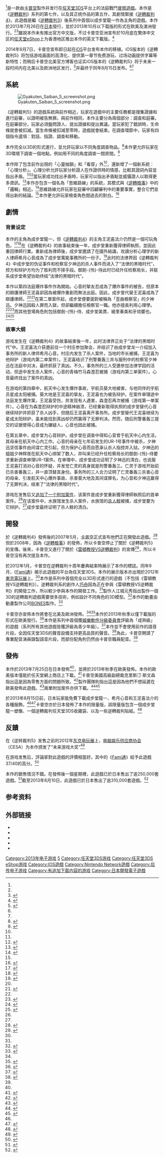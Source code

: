 {{NoteTA
| G1 = Games
}}
{{Infobox VG
| title = 逆轉裁判5
| japanese = 逆転裁判5
| english = Phoenix Wright: Ace Attorney - Dual Destinies
| image = File:Gyakuten Saiban 5 cover.jpg
| caption = 日本版遊戲封面，由左至右，分別是成步堂龍一、希月心音、夕神迅和王泥喜法介
| developer = [[卡普空|卡普空]]
| publisher = 卡普空
| director = 山崎剛氏
| producer = 江城元秀
| designer =
| programmer =
| artist = 岩本達郎
| writer = 岩本達郎
| composer = [[岩垂德行|岩垂德行]]、堀山俊彦
| engine = [[MT_Framework_Mobile|MT Framework Mobile]]
| series = [[逆轉裁判系列|逆轉裁判系列]]
| released = '''任天堂3DS'''{{Vgrelease|JP|2013年7月25日<ref>{{cite web|url=http://www.siliconera.com/2013/04/11/take-that-ace-attorney-5-coming-out-in-japan-this-july/|date=2013-04-11|accessdate=2013-04-11|last=Yip|first=Spencer|publisher=Siliconera|title=Take That! Ace Attorney 5 Coming Out In Japan This July|archive-date=2013-04-18|archive-url=https://www.webcitation.org/6FyfQCPFy?url=http://www.siliconera.com/2013/04/11/take-that-ace-attorney-5-coming-out-in-japan-this-july/|dead-url=yes}}</ref>|NA|2013年10月24日<ref name="ENG">{{cite web|url=http://www.capcom-unity.com/xantista/blog/2013/09/17/phoenix-wright-ace-attorney-dual-destinies-has-a-release-date|date=2013-09-17|accessdate=2013-09-17|last=Antista|first=Chris|publisher=Capcom-Unity|title=Phoenix Wright: Ace Attorney – Dual Destinies has a release date}}</ref>|EU|2013年10月24日<ref name="ENG" />|HK|2013年10月24日|TW|2013年12月20日}}<br>'''iOS'''{{Vgrelease|JP|2014年8月7日<ref>{{cite web|url=http://game.watch.impress.co.jp/docs/news/20140808_661450.html|date=2014-08-08|accessdate=2014-08-09|publisher=WatchGame|title=【スマホアプリ今日の1本】スマホアプリで早くも登場！ iOS「逆転裁判5」}}</ref>|NA|2014年8月15日<ref name="IOSENG1">{{Cite web|url=https://www.eurogamer.net/articles/2014-08-15-phoenix-wright-ace-attorney-dual-destinies-is-now-on-ios|title=Phoenix Wright: Ace Attorney - Dual Destinies is now on iOS|date=2014-08-15|publisher=[[Eurogamer|Eurogamer]]|accessdate=2020-09-06|author=Jeffrey Matulef|language=en}}</ref><ref name="IOSENG2">{{Cite web|url=https://www.destructoid.com/stories/ace-attorney-dual-destinies-is-available-on-ios-now-279658.phtml|title=Ace Attorney: Dual Destinies is available on iOS now|date=2014-08-15|publisher=[[Destructoid|Destructoid]]|accessdate=2020-09-06|author=Chris Carter|language=en}}</ref>|EU|2014年8月15日<ref name="IOSENG1"/><ref name="IOSENG2"/>}}
| modes = [[单人电子游戏|單人]]
| genre = [[文字冒險遊戲|文字冒險遊戲]]、[[視覺小說|視覺小說]]
| platforms = [[任天堂3DS|任天堂3DS]]、[[iOS|iOS]]
}}

{{vgname|逆轉裁判5|ja=逆転裁判5|en=Phoenix Wright: Ace Attorney - Dual Destinies}}<ref name="Localization" />是一款由[[卡普空|卡普空]]製作并发行在[[任天堂3DS|任天堂3DS]]平台上的法庭戰鬥[[冒險遊戲|冒險遊戲]]。本作是《[[逆轉裁判系列|逆轉裁判]]》系列的第七作，以及其正统作品的第五作，其劇情緊接《[[逆轉裁判4|逆轉裁判4]]》。此遊戲是繼《[[逆轉裁判3|逆轉裁判3]]》後系列中首個以成步堂龍一作為主角的遊戲。本作於2013年7月26日在[[日本|日本]]發行，並於2013年10月以下载版的形式在欧美及澳洲發行。<ref name="ENG" /><ref name="Localization">{{cite web|url=http://www.ign.com/articles/2012/09/05/ace-attorney-5-coming-to-nintendo-3ds|date=2012-09-05|accessdate=2012-09-05|last=George|first=Richard|publisher=IGN|title=Ace Attorney 5 Coming to Nintendo 3DS|archive-date=2016-03-22|archive-url=https://web.archive.org/web/20160322182005/http://www.ign.com/articles/2012/09/05/ace-attorney-5-coming-to-nintendo-3ds|dead-url=no}}</ref>雖說本作未有推出官方中文版，不过卡普空亚洲宣布於10月底在繁体中文区的[[任天堂eShop|任天堂eShop]]上为香港地区推出本作的英文下載版。<ref>{{cite web|url=http://www.nintendo.com.hk/pressrelease/3ds_20130927_aceattorney_dualdestinies.htm|accessdate=2013-09-25|title=《逆轉裁判5》10月24日於香港推出}}</ref>

2014年8月7日，卡普空宣布即日起在[[iOS|iOS]]平台发布本作的移植。iOS版本的《逆轉裁判5》将包括游戏画面的高清化、提供第一章节免费游玩、过场动画提供字幕等新特性；而稍后卡普空北美官方博客也证实iOS版本的《逆轉裁判5》将于未来一段时间内在北美以及欧洲地区发行，<ref name="IOSENG">{{cite web|url=http://www.capcom-unity.com/gregaman/blog/2014/08/07/phoenix-wright-ace-attorney-dual-destinies-destined-for-ios|date=2014-08-08|accessdate=2014-08-09|author=GregaMan|publisher=Capcom Unity Blog(卡普空北美官方博客)|title=Phoenix Wright: Ace Attorney Dual Destinies destined for iOS}}</ref>并最终于同年8月15日发布。<ref name="IOSENG1"/><ref name="IOSENG2"/>

== 系統 ==

[[File:Gyakuten_Saiban_5_screenshot.png|thumb]]

《逆轉裁判5》的遊戲系統與前作相近，玩家在遊戲中的主要任務都是搜集證據和進行庭審，以證明被告無罪。與前作相同，本作主要分為兩個部分：調查和庭審。在庭審部分，玩家必須盤問證人、提出證據和提出異議。當玩家犯了錯誤時，生命條就會被扣減。當生命條被扣減至零時，遊戲就會結束。在調查環節中，玩家有四個指令選項：對話、指證、調查和移動。

本作完全以3D的形式進行，並允許玩家以不同角度調查物品。<ref name="3D">{{cite web|url=http://www.theverge.com/gaming/2012/9/5/3293494/ace-attorney-5-project-leads-discuss-story-elements-new-characters|date=2012-09-05|accessdate=2012-09-07|last=Gifford|first=Kevin|publisher=The Verge|title='Ace Attorney 5' project leads discuss story elements, new characters, and the move to 3D}}</ref>本作更允許玩家在3D環境下調查一個地點，例如用不同的角度調查一間房間。<ref>{{cite web | url = http://gameological.com/2013/06/preview-phoenix-wright-ace-attorney-dual-destinies/ | title = Ace Goes Deep | first = Anthony John | last = Agnello | date = 2013-06-18 | accessdate = 2013-06-18 | publisher = [[A.V._Club|A.V. Club]] | archive-url = https://web.archive.org/web/20130623005107/http://gameological.com/2013/06/preview-phoenix-wright-ace-attorney-dual-destinies/ | archive-date = 2013-06-23 | dead-url = yes }}</ref>

本作除了包含前作出現的「心靈枷鎖」和「看穿」外<ref name="ND531" />，還新增了一個新系統：「心理分析」。心理分析允許玩家分析證人在作證供時的情感，比較其證詞內容並指出矛盾。<ref name="3D" /><ref>{{cite web|url=http://kotaku.com/5940901/phoenix-wright-is-back-for-ace-attorney-5-but-wheres-his-usual-cohort|date=2012-09-06|accessdate=2012-09-06|last=Nakamura|first=Toshi|publisher=Kotaku|title=Phoenix Wright Is Back For Ace Attorney 5, But Where’s His Usual Cohort?|archive-date=2016-08-24|archive-url=https://web.archive.org/web/20160824091242/http://kotaku.com/5940901/phoenix-wright-is-back-for-ace-attorney-5-but-wheres-his-usual-cohort|dead-url=no}}</ref>當玩家成功找出矛盾時，玩家可以指出矛盾點並威懾證人以取得更多資訊。<ref>{{cite web|url=http://www.siliconera.com/2012/09/21/ace-attorney-5-and-its-new-emotion-sensing-system-is-a-blast/|date=2012-09-21|accessdate=2012-09-21|last=Yip|first=Spencer|publisher=Siliconera|title=Ace Attorney 5 And Its New Emotion Sensing System Is A "Blast"|archive-date=2012-09-23|archive-url=https://web.archive.org/web/20120923130644/http://www.siliconera.com/2012/09/21/ace-attorney-5-and-its-new-emotion-sensing-system-is-a-blast/|dead-url=no}}</ref>本作亦包含一個名為「思維路線」的系統，其模式與《[[逆轉檢事|逆轉檢事]]》中的「邏輯」相近。<ref name="TR">{{cite web|url=http://www.siliconera.com/2013/06/07/a-closer-look-at-apollo-and-athenas-abilities-in-ace-attorney-dual-destinies/|date=2013-06-07|accessdate=2013-06-08|last=Sato|first=Ryojiro|publisher=Siliconera|title=A Closer Look At Apollo And Athena’s Abilities In Ace Attorney: Dual Destinies|archive-date=2015-09-25|archive-url=https://web.archive.org/web/20150925112403/http://www.siliconera.com/2013/06/07/a-closer-look-at-apollo-and-athenas-abilities-in-ace-attorney-dual-destinies/|dead-url=no}}</ref>思維路線允許玩家在庭審中回顧審判中的重要事實，整合它們並得出新的結論。<ref name="TR" />本作更允許玩家檢查角色間過去的對白。<ref>{{cite web|url=http://www.gonintendo.com/?mode=viewstory&id=201382|date=2013-04-28|accessdate=2013-05-16|last=Cassidy|first=Kevin|publisher=GoNintendo|title=Ace Attorney 5 - video demo footage}}</ref>

== 劇情 ==
{{see also|逆转裁判系列角色列表}}

=== 背景设定 ===

本作的主角為成步堂龍一，但《[[逆轉裁判4|逆轉裁判4]]》的主角王泥喜法介仍然是一個可玩角色。<ref name="Polygon">{{cite web|url=http://www.polygon.com/2013/4/16/4233164/ace-attorney-5-gets-release-date-early-purchase-bonuses-goofy-new|date=2013-04-16|accessdate=2013-04-17|last=Gifford|first=Kevin|publisher=[[Polygon_(website)|Polygon]]|title=Ace Attorney 5 Gets Release Date, Early-Purchase Bonuses, Goofy New Prosecutor|archive-date=2016-03-03|archive-url=https://web.archive.org/web/20160303181740/http://www.polygon.com/2013/4/16/4233164/ace-attorney-5-gets-release-date-early-purchase-bonuses-goofy-new|dead-url=no}}</ref><ref>{{cite web|url=http://kotaku.com/5990274/apollo-justice-is-coming-to-ace-attorney-5-but-in-bandages|date=2013-03-13|accessdate=2013-03-13|last=Ashcraft|first=Brian|publisher=Kotaku|title=Apollo Justice Is Coming to Ace Attorney 5, But in Bandages}}</ref>在《逆轉裁判4》的故事結束後一年，成步堂重新獲得律師執照，並因此重回律師行業。重新成為律師後，成步堂邀請了在國外結識，攻讀分析心理学的新人律師希月心音成為了成步堂萬能事務所的一份子。<ref name="IGN">{{cite web|url=http://www.ign.com/articles/2013/05/13/phoenix-wright-dual-destinies-headed-west-this-fall?abthid=51911416d59822070a00000e|date=2013-05-13|accessdate=2013-05-15|last=Goldfarb|first=Andrew|publisher=IGN|title=Phoenix Wright: Dual Destinies Headed West This Fall}}</ref>此时的法律界因《逆轉裁判4》中成步堂的伪证事件和检察官夕神迅的杀人事件而进入了“法律的黑暗时代”，控方和辩护方均为了胜利而不择手段。御劍-{怜}-侍此时已经升任检察局长，并联系成步堂希望协助终结“法律的黑暗时代”。

本作以第四法庭爆炸事件作為開始。心音的摯友忍成為了爆炸事件的被告，但原本的辯護律師王泥喜卻因為被爆炸重創而無法出庭。因此，成步堂代替王泥喜成為了辯護律師。<ref name="IGN" /><ref name="FirstDetails">{{cite web |url=http://andriasang.com/con2kw/ace_attorney_5_tgs/ |date=2012-09-05 |accessdate=2012-09-05 |last=Gantayat |first=Anoop |publisher=Andriasang |title=Ace Attorney 5 Demo Set For Tokyo Game Show |archiveurl=https://archive.is/20130101230537/http://andriasang.com/con2kw/ace_attorney_5_tgs/ |archivedate=2013-01-01 |deadurl=yes }}</ref>在第二單案件起，成步堂便要面對被稱為「歪曲檢察官」的夕神迅。夕神迅因殺人罪而入獄，但卻繼續擔任檢察官一職。他亦擅長利用心理學。<ref name="Polygon" /><ref>{{cite web|url=http://www.capcom-unity.com/gregaman/blog/2013/06/06/new-ace-attorney-dual-destinies-images-will-raise-no-objections|date=2013-06-06|accessdate=2013-06-06|last=Moore|first=Greg|publisher=Capcom-Unity|title=New Ace Attorney: Dual Destinies images will raise no objections }}</ref>而其他登場角色則包括御劍-{怜}-侍、成步堂美貫、綾里春美和牙琉響也。<ref name="ND531">{{cite web|url=http://www.polygon.com/2013/5/31/4383238/phoenix-wright-dual-destinies-trailer-teams-phoenix-and-apollo-up|date=2013-05-31|accessdate=2013-06-01|last=Funk|first=John|publisher=[[Polygon_(website)|Polygon]]|title=Phoenix Wright: Dual Destinies trailer teams Phoenix and Apollo up against a jailbird prosecutor}}</ref><ref>{{cite web|url=http://www.gameranx.com/updates/id/14686/article/miles-edgeworth-and-trucy-wright-return-in-ace-attorney-5/|date=2013-03-15|accessdate=2013-03-16|last=Nguyen|first=David|publisher=Gameranx|title=Miles Edgeworth and Trucy Wright Return in Ace Attorney 5}}</ref>

=== 故事大纲 ===

游戏发生在《逆轉裁判4》的故事結束後一年，此时法律界正处于“法律的黑暗时代”中。王泥喜法介获邀前往一个村庄参加聚会，并结识了由成步堂龙一介绍加入事务所的新人律师希月心音。村庄内发生了杀人案件，当地的市长被捕，王泥喜为他辩护（游戏内第二单案件）。王泥喜结识了刑警番轰三并与服刑中的检察官夕神迅在法庭中对决，最终抓获了真凶。不久，事务所的三人受邀参加法律学园的活动，但途中发生杀人案件，心音的青梅竹马森澄忍被捕（游戏内第三单案件）。心音最终找出了案件的真凶。

在游戏的第四章中，航天中心发生爆炸事故，宇航员葵大地被害，与他同伴的宇航员星成太阳被捕。葵大地是王泥喜的挚友，王泥喜也为被告辩护。在案件审理途中法庭发生爆炸案，王泥喜受伤，并发现有人遇害，森澄忍再次被捕（游戏第一单案件）。心音在为森澄忍辩护的中途精神崩溃，已经重新取得执照的成步堂替代心音继续辩护并抓获了杀人凶手，但随后王泥喜离开事务所。成步堂替代王泥喜继续为星成太阳辩护，虽未能找到真凶却仍然赢得了无罪判决。然而，随后刑警番轰三提交的证据使得心音成为嫌疑人，心音也因此被捕。

在第五章中，成步堂为心音辩护。成步堂在调查中得知心音曾于航天中心内生活，其母亲在航天中心内工作。心音的母亲在七年前发生的UR-1号事件中被杀，夕神迅坚信事件由间谍亡灵引起，但为保护心音而自愿承认杀人指控并入狱。夕神迅的姐姐夕神辉夜在航天中心绑架了数人，并叫来已经升任检察局长的御劍-{怜}-侍要求重新调查审理UR-1案件。在审理中，成步堂成功证明了夕神迅的清白，也说服王泥喜打消对心音的怀疑，并发觉亡灵的真身就是刑警番轰三。亡灵于游戏开始前已杀害番轰三，并一直顶替其身份。事务所的三人合力证明了亡灵番轰三杀害心音的母亲、引发航天中心爆炸事故、杀害葵大地及其间谍罪名，为心音和夕神迅赢得了无罪判决，结束了“法律的黑暗时代”。

游戏在发售后又[[可下载内容|追加了一个附加案件]]，该案件是成步堂重新獲得律師執照后的首单案件。<ref name="DLC" />在该案件中，水族馆发生杀人案件，水族馆的[[杀人鲸|杀人鲸]]被捕，成步堂要为它辩护。<ref name="DLC" />成步堂最终证明了杀人鲸的清白。

== 開發 ==

於《逆轉裁判4》發佈後的2007年5月，[[卡普空|卡普空]]正式宣布他們正在開發此遊戲。<ref>{{cite web |url=http://www.1up.com/news/capcom-confirms-ace-attorney-5 |date=2007-05-22 |accessdate=2012-01-31 |last=Klepek |first=Patrick |publisher=[[1UP.com|1UP]] |title=Capcom Confirms Ace Attorney 5 is Coming |deadurl=yes |archiveurl=https://www.webcitation.org/6j1vesh3N?url=http://www.1up.com/news/capcom-confirms-ace-attorney-5 |archivedate=2016-07-15 }}</ref>但於2008年，因為《[[逆轉檢事|逆轉檢事]]》的發佈，所以卡普空停止了關於《逆轉裁判5》的宣傳。後來，卡普空又進行了關於《[[雷頓教授VS逆轉裁判|雷頓教授VS逆轉裁判]]》的宣傳<ref>{{cite web|url=http://www.andriasang.com/e/blog/2010/10/19/l5vision_2010_live_blog/ |title=Level-5 Vision 2010 Live Blog |author=Anoop Gantayat |date=October 19, 2010 |work= |publisher=Andriasang |accessdate=October 15, 2010 |archiveurl=https://web.archive.org/web/20110717214259/http://www.andriasang.com/e/blog/2010/10/19/l5vision_2010_live_blog/ |archivedate=2011-07-17|deadurl=yes }}</ref>，所以卡普空沒有再次提及本作。

於2012年1月，卡普空在逆轉裁判十周年慶典結束時展示了本作的標誌。同年9月，《[[Fami通|Fami通]]》揭示此遊戲的平台為任天堂3DS。本作的展示版本亦出現於2012年[[東京電玩展|東京電玩展]]上。<ref name="FirstDetails" />本作是系列中首個完全以3D形式進行的遊戲（不包括《雷頓教授VS逆轉裁判》）。逆轉裁判系的創作人[[巧舟|巧舟]]因為正在參與《雷頓教授VS逆轉裁判》的開發工作，所以較少參與本作的開發工作。<ref name="FirstDetails" />製作人江城元秀指出製作一個3D的逆轉裁判遊戲需要很多技術，例如設計不同角色的3D模型。<ref>{{cite web |url=http://www.animenewsnetwork.co.uk/the-x-button/2013-07-24 |title=Dense Destiny - The X Button - Anime News Network:UK |publisher=Animenewsnetwork.co.uk |date=2013-07-31 |accessdate=2013-08-04 |archive-url=https://web.archive.org/web/20130729104212/http://www.animenewsnetwork.co.uk/the-x-button/2013-07-24 |archive-date=2013-07-29 |dead-url=yes }}</ref>本作的動畫由動畫製作公司[[BONES_(動畫製作公司)|BONES]]製作。<ref>{{Cite web|url=http://www.capcom.co.jp/gyakutensaiban/5/blog/20130729.html|title=アニメの流儀|date=2013-07-29|publisher=[[卡普空|卡普空]]|accessdate=2020-09-08|language=ja|work=逆転裁判5 公式開発ブログ}}</ref>

卡普空亦宣佈本作將會在北美及歐洲發佈。<ref name="Localization" /><ref>{{cite web|url=http://www.capcom-unity.com/ask_capcom/go/thread/view/7371/29363487/ace-attorney-5-us?pg=2|date=2012-09-06|accessdate=2012-09-07|last=Svensson|first=Christian|publisher=Capcom-Unity|title=Ace Attorney 5 US?|archive-date=2016-03-04|archive-url=https://web.archive.org/web/20160304195910/http://www.capcom-unity.com/ask_capcom/go/thread/view/7371/29363487/ace-attorney-5-us?pg=2|dead-url=no}}</ref>本作於2013年秋季以僅下載版的形式在歐美發行。<ref>{{cite web|url=http://www.siliconera.com/2012/09/17/ace-attorney-5-sales-forecasts-are-aggressive-say-capcom-usa/|date=2012-09-17|accessdate=2012-09-18|last=Sahdev|first=Ishaan|publisher=Siliconera|title=Ace Attorney 5 Sales Forecasts Are "Aggressive" Say Capcom USA|archive-date=2016-04-11|archive-url=https://web.archive.org/web/20160411205934/http://www.siliconera.com/2012/09/17/ace-attorney-5-sales-forecasts-are-aggressive-say-capcom-usa/|dead-url=no}}</ref>本作是系列中首個獲[[娛樂軟件分級委員會|娛樂軟件分級委員會]]評級為「成熟級」的遊戲（系列所有其他遊戲皆獲評級為青少年級）。<ref name="Rating">{{Cite web|url=https://www.wired.com/2013/07/ace-attorney-dual-destinies/|title=Adults-Only Ace Attorney Reveals Something Strange About Game Ratings|date=2013-07-17|publisher=[[Wired|Wired]]|accessdate=2020-09-08|author=Ryan Rigney|language=en}}</ref>本作並不會使用前作的語音片段，全因任天堂3DS的聲音設備支持更高品質的聲音。<ref name="NewDetails">{{cite web|url=http://www.siliconera.com/2012/10/21/ace-attorney-5s-phoenix-wright-will-inherit-his-traits-from-apollo-justice-ace-attorney/|date=2012-10-21|accessdate=2012-10-22|last=Hou|first=Laura|publisher=Siliconera|title=Ace Attorney 5′s Phoenix Wright Will Inherit His Traits From Apollo Justice: Ace Attorney|archive-date=2016-04-11|archive-url=https://web.archive.org/web/20160411191923/http://www.siliconera.com/2012/10/21/ace-attorney-5s-phoenix-wright-will-inherit-his-traits-from-apollo-justice-ace-attorney/|dead-url=no}}</ref>為此，卡普空聘請了專業配音演員錄製語音片段，而部份配角則仍然由卡普空職員配音。<ref name="NewDetails" />

== 發佈 ==

本作於2013年7月25日在日本發佈<ref name="Polygon" />，並將於2013年秋季在歐美發佈。本作的歐美版本僅能於任天堂網上商店上下載。<ref>{{cite web|url=http://kotaku.com/phoenix-wright-ace-attorney-dual-destinies-is-coming-504590832|date=2013-05-13|accessdate=2013-05-13|last=Schreier|first=Jason|publisher=Kotaku|title=The Next Phoenix Wright Will Hit The West This Fall [UPDATE]|archive-date=2016-06-10|archive-url=https://web.archive.org/web/20160610191321/http://kotaku.com/phoenix-wright-ace-attorney-dual-destinies-is-coming-504590832|dead-url=no}}</ref>卡普空美國高級副總裁克里斯汀·斯文森指出這是因為零售方面的問題所致。<ref>{{cite web|url=http://www.eurogamer.net/articles/2013-05-14-ace-attorney-5-will-be-an-eshop-only-title|date=2013-05-14|accessdate=2013-05-16|last=Matulef|first=Jeffrey|publisher=[[Eurogamer|Eurogamer]]|title=Ace Attorney 5 will be an eShop-only offering|archive-date=2016-03-03|archive-url=https://web.archive.org/web/20160303171237/http://www.eurogamer.net/articles/2013-05-14-ace-attorney-5-will-be-an-eshop-only-title|dead-url=no}}</ref>製作團隊則指出這是因為他們不想延遲在歐美發佈此遊戲。<ref>{{cite web|url=http://www.polygon.com/2013/6/12/4421234/ace-attorney-dual-destinies-digital-only-development-schedule|date=2013-06-12|accessdate=2013-06-12|last=Corriea|first=Alexa Ray|publisher=[[Polygon_(website)|Polygon]]|title=Ace Attorney — Dual Destinies is downloadable-only to reduce delay in English localized release|archive-date=2016-03-03|archive-url=https://web.archive.org/web/20160303235828/http://www.polygon.com/2013/6/12/4421234/ace-attorney-dual-destinies-digital-only-development-schedule|dead-url=no}}</ref>兩單附加案件亦供下載。<ref name="DLC">{{cite web |author=emilygera |url=http://www.polygon.com/2013/7/25/4555690/ace-attorney-dual-destinies-asks-you-to-defend-a-whale-in-court-in |title=Ace Attorney: Dual Destinies asks you to defend a whale in court in upcoming DLC |publisher=Polygon |date=2013-07-25 |accessdate=2013-08-04 |archive-date=2016-03-04 |archive-url=https://web.archive.org/web/20160304032616/http://www.polygon.com/2013/7/25/4555690/ace-attorney-dual-destinies-asks-you-to-defend-a-whale-in-court-in |dead-url=no }}</ref><ref>{{cite web |url=http://www.capcom-unity.com/xantista/blog/2013/07/25/phoenix-wright-ace-attorney---dual-destinies-additional-episode-and-costume-pack-confirmed-for-western-release |title=Chris > Manage Blog |publisher=Capcom-unity.com |date= |accessdate=2013-08-04 |archive-date=2016-06-18 |archive-url=https://web.archive.org/web/20160618000614/http://www.capcom-unity.com/xantista/blog/2013/07/25/phoenix-wright-ace-attorney---dual-destinies-additional-episode-and-costume-pack-confirmed-for-western-release |dead-url=no }}</ref>

於2013年8月15日前，日本玩家能免費下載成步堂龍一、希月心音和王泥喜法介的各種服飾。<ref name="Polygon" /><ref>{{cite web|url=http://www.siliconera.com/2013/04/16/ace-attorney-5-has-a-prosecutor-who-is-accused-of-murder/|date=2013-04-16|accessdate=2013-04-17|last=Sato|first=Ryojiro|publisher=Siliconera|title=Ace Attorney 5 Has A Prosecutor Who Is Accused Of Murder|archive-date=2015-01-23|archive-url=https://web.archive.org/web/20150123171556/http://www.siliconera.com/2013/04/16/ace-attorney-5-has-a-prosecutor-who-is-accused-of-murder/|dead-url=yes}}</ref>卡普空亦於日本發佈了本作的限量版，該限量版包含一個成步堂龍一塑像、一個逆轉裁判任天堂3DS收藏袋、以及一些逆轉裁判貼紙。<ref>{{cite web|url=http://www.siliconera.com/2013/04/17/ace-attorney-5-limited-edition-comes-with-phoenix-wright-figure-and-more/|date=2013-04-17|accessdate=2013-04-17|last=Sato|first=Ryojiro|publisher=Siliconera|title=Ace Attorney 5 Limited Edition Comes With Phoenix Wright Figure And More|archive-date=2015-01-23|archive-url=https://web.archive.org/web/20150123171423/http://www.siliconera.com/2013/04/17/ace-attorney-5-limited-edition-comes-with-phoenix-wright-figure-and-more/|dead-url=no}}</ref>

== 反饋 ==

在《逆转裁判5》发售之前的2012年[[东京电玩展|东京电玩展]]上，[[电脑娱乐供应商协会|电脑娱乐供应商协会]]（CESA）为本作颁发了“未来游戏大奖”<ref>{{cite web|url=http://awards.cesa.or.jp/2012/prize/prize_02.html|title=『日本ゲーム大賞 2012』 フューチャー部門部門の各賞が決定致しました。受賞作品は以下の通りです。|publisher=一般社団法人コンピュータエンターテインメント協会 |date=2012-09-23 |accessdate=2014-07-13}}</ref>

在游戏发售后，評論家對此遊戲的評價相當好。其中的《[[Fami通|Fami通]]》給予此遊戲37/40的高分。<ref>{{cite web|url=http://nintendoeverything.com/famitsu-review-scores-71613-phoenix-wright-dual-destinies/ |title=Blog Archive » Famitsu review scores (7/16/13) – Phoenix Wright – Dual Destinies |publisher=Nintendo Everything |date=2013-07-16 |accessdate=2013-08-04}}</ref>

本作的銷售情況不錯。在發佈後一個星期裡，此遊戲已於日本售出了逾250,000套遊戲。<ref>{{cite web |url=http://www.animenewsnetwork.co.uk/interest/2013-07-31/japan-video-game-rankings-july-22-28 |title=Japan's Video Game Rankings, July 22-28 - Interest - Anime News Network⚐UK |publisher=Animenewsnetwork.co.uk |date=2013-07-31 |accessdate=2013-08-04 |archive-url=https://web.archive.org/web/20140105140823/http://www.animenewsnetwork.co.uk/interest/2013-07-31/japan-video-game-rankings-july-22-28 |archive-date=2014-01-05 |dead-url=yes }}</ref>截至2013年8月10日，此遊戲已於日本售出了逾310,000套遊戲。<ref>{{cite web|url=http://www.vgchartz.com/game/74844/phoenix-wright-ace-attorney-dual-destinies/|title=Phoenix Wright: Ace Attorney - Dual Destinies|publisher=VGChartz|date=2013-08-10|accessdate=2013-08-23}}</ref>

== 参考资料 ==
{{Reflist|2}}

== 外部链接 ==

* {{Official|http://www.capcom.co.jp/gyakutensaiban/5/}}{{jp icon}}
* {{Official|http://www.ace-attorney.com/dualdestinies/}}{{en icon}}
* {{Official|http://www.nintendo.com.hk/3ds/aceattorney_dualdestinies/}}{{Zh-hant}}
* {{Official|http://www.nintendo.tw/3ds/aceattorney_dualdestinies/}}{{Zh-tw}}
* {{vndb|9889|v}}

{{逆轉裁判系列}}

{{DEFAULTSORT:Gyakuten Saiban 5}}
[[Category:2013年电子游戏|Category:2013年电子游戏]]
[[Category:逆转裁判系列电子游戏|5]]
[[Category:任天堂3DS游戏|Category:任天堂3DS游戏]]
[[Category:任天堂3DS_eShop游戏|Category:任天堂3DS eShop游戏]]
[[Category:IOS遊戲|Category:IOS遊戲]]
[[Category:Nintendo_Network遊戲|Category:Nintendo Network遊戲]]
[[Category:后传电子游戏|Category:后传电子游戏]]
[[Category:有追加下载内容的游戏|Category:有追加下载内容的游戏]]
[[Category:日本開發電子遊戲|Category:日本開發電子遊戲]]